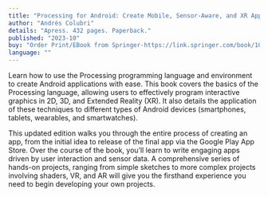 ```yaml
---
title: "Processing for Android: Create Mobile, Sensor-Aware, and XR Applications Using Processing (2nd edition)"
author: "Andrés Colubri"
details: "Apress. 432 pages. Paperback."
published: "2023-10"
buy: "Order Print/EBook from Springer-https://link.springer.com/book/10.1007/978-1-4842-9585-4,Order Print from Amazon-https://www.amazon.com/Processing-Android-Create-Sensor-aware-Applications/dp/1484295846/,Book Page-https://andrescolubri.net/processing-for-android-book/"
language: ""
---
```


Learn how to use the Processing programming language and environment to create Android applications with ease. This book covers the basics of the Processing language, allowing users to effectively program interactive graphics in 2D, 3D, and Extended Reality (XR). It also details the application of these techniques to different types of Android devices (smartphones, tablets, wearables, and smartwatches).

This updated edition walks you through the entire process of creating an app, from the initial idea to release of the final app via the Google Play App Store. Over the course of the book, you’ll learn to write engaging apps driven by user interaction and sensor data. A comprehensive series of hands-on projects, ranging from simple sketches to more complex projects involving shaders, VR, and AR will give you the firsthand experience you need to begin developing your own projects.